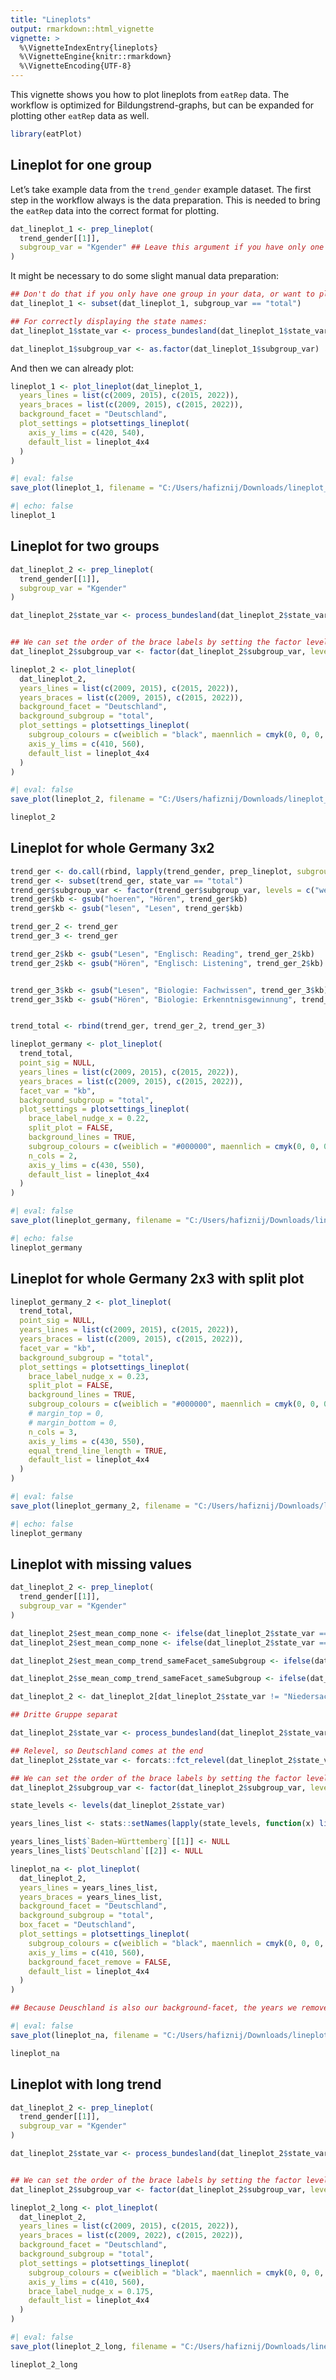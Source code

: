 ```yaml
---
title: "Lineplots"
output: rmarkdown::html_vignette
vignette: >
  %\VignetteIndexEntry{lineplots}
  %\VignetteEngine{knitr::rmarkdown}
  %\VignetteEncoding{UTF-8}
---
```


This vignette shows you how to plot lineplots from `eatRep` data. The workflow is optimized for Bildungstrend-graphs, but can be expanded for plotting other `eatRep` data as well. 

```r
library(eatPlot)
```


## Lineplot for one group

Let's take example data from the `trend_gender` example dataset.
The first step in the workflow always is the data preparation.
This is needed to bring the `eatRep` data into the correct format for plotting. 

```r
dat_lineplot_1 <- prep_lineplot(
  trend_gender[[1]],
  subgroup_var = "Kgender" ## Leave this argument if you have only one subgroup
)
```

It might be necessary to do some slight manual data preparation:

```r
## Don't do that if you only have one group in your data, or want to plot all groups
dat_lineplot_1 <- subset(dat_lineplot_1, subgroup_var == "total")

## For correctly displaying the state names:
dat_lineplot_1$state_var <- process_bundesland(dat_lineplot_1$state_var)

dat_lineplot_1$subgroup_var <- as.factor(dat_lineplot_1$subgroup_var)
```

And then we can already plot:

```r
lineplot_1 <- plot_lineplot(dat_lineplot_1,
  years_lines = list(c(2009, 2015), c(2015, 2022)),
  years_braces = list(c(2009, 2015), c(2015, 2022)),
  background_facet = "Deutschland",
  plot_settings = plotsettings_lineplot(
    axis_y_lims = c(420, 540),
    default_list = lineplot_4x4
  )
)
```

```r
#| eval: false
save_plot(lineplot_1, filename = "C:/Users/hafiznij/Downloads/lineplot_1_group.pdf", width = 160, height = 185, , scaling = 1)
```

```r
#| echo: false
lineplot_1
```


## Lineplot for two groups

```r
dat_lineplot_2 <- prep_lineplot(
  trend_gender[[1]],
  subgroup_var = "Kgender"
)

dat_lineplot_2$state_var <- process_bundesland(dat_lineplot_2$state_var)


## We can set the order of the brace labels by setting the factor levels of the subgroup_var:
dat_lineplot_2$subgroup_var <- factor(dat_lineplot_2$subgroup_var, levels = c("weiblich", "maennlich", "total"), ordered = TRUE)

lineplot_2 <- plot_lineplot(
  dat_lineplot_2,
  years_lines = list(c(2009, 2015), c(2015, 2022)),
  years_braces = list(c(2009, 2015), c(2015, 2022)),
  background_facet = "Deutschland",
  background_subgroup = "total",
  plot_settings = plotsettings_lineplot(
    subgroup_colours = c(weiblich = "black", maennlich = cmyk(0, 0, 0, 60)), ## Here we determine the colours of the subgroups
    axis_y_lims = c(410, 560),
    default_list = lineplot_4x4
  )
)
```

```r
#| eval: false
save_plot(lineplot_2, filename = "C:/Users/hafiznij/Downloads/lineplot_2_groups.pdf", width = 160, height = 185, scaling = 1)
```

```r
lineplot_2
```




## Lineplot for whole Germany 3x2


```r
trend_ger <- do.call(rbind, lapply(trend_gender, prep_lineplot, subgroup_var = "Kgender"))
trend_ger <- subset(trend_ger, state_var == "total")
trend_ger$subgroup_var <- factor(trend_ger$subgroup_var, levels = c("weiblich", "maennlich", "total"), ordered = TRUE)
trend_ger$kb <- gsub("hoeren", "Hören", trend_ger$kb)
trend_ger$kb <- gsub("lesen", "Lesen", trend_ger$kb)

trend_ger_2 <- trend_ger
trend_ger_3 <- trend_ger

trend_ger_2$kb <- gsub("Lesen", "Englisch: Reading", trend_ger_2$kb)
trend_ger_2$kb <- gsub("Hören", "Englisch: Listening", trend_ger_2$kb)


trend_ger_3$kb <- gsub("Lesen", "Biologie: Fachwissen", trend_ger_3$kb)
trend_ger_3$kb <- gsub("Hören", "Biologie: Erkenntnisgewinnung", trend_ger_3$kb)


trend_total <- rbind(trend_ger, trend_ger_2, trend_ger_3)
```

```r
lineplot_germany <- plot_lineplot(
  trend_total,
  point_sig = NULL,
  years_lines = list(c(2009, 2015), c(2015, 2022)),
  years_braces = list(c(2009, 2015), c(2015, 2022)),
  facet_var = "kb",
  background_subgroup = "total",
  plot_settings = plotsettings_lineplot(
    brace_label_nudge_x = 0.22,
    split_plot = FALSE,
    background_lines = TRUE,
    subgroup_colours = c(weiblich = "#000000", maennlich = cmyk(0, 0, 0, 60)),
    n_cols = 2,
    axis_y_lims = c(430, 550),
    default_list = lineplot_4x4
  )
)
```


```r
#| eval: false
save_plot(lineplot_germany, filename = "C:/Users/hafiznij/Downloads/lineplot_2_groups_germany_3x2.pdf", height = 185, width = 108, scaling = 1)
```


```r
#| echo: false
lineplot_germany
```


## Lineplot for whole Germany 2x3 with split plot
```r
lineplot_germany_2 <- plot_lineplot(
  trend_total,
  point_sig = NULL,
  years_lines = list(c(2009, 2015), c(2015, 2022)),
  years_braces = list(c(2009, 2015), c(2015, 2022)),
  facet_var = "kb",
  background_subgroup = "total",
  plot_settings = plotsettings_lineplot(
    brace_label_nudge_x = 0.23,
    split_plot = FALSE,
    background_lines = TRUE,
    subgroup_colours = c(weiblich = "#000000", maennlich = cmyk(0, 0, 0, 60)), ## Here we determine the colours of the subgroups
    # margin_top = 0,
    # margin_bottom = 0,
    n_cols = 3,
    axis_y_lims = c(430, 550),
    equal_trend_line_length = TRUE,
    default_list = lineplot_4x4
  )
)
```


```r
#| eval: false
save_plot(lineplot_germany_2, filename = "C:/Users/hafiznij/Downloads/lineplot_2_groups_germany2x3.pdf", height = 185 * 2 / 3, width = 160, scaling = 1)
```


```r
#| echo: false
lineplot_germany
```



## Lineplot with missing values



```r
dat_lineplot_2 <- prep_lineplot(
  trend_gender[[1]],
  subgroup_var = "Kgender"
)

dat_lineplot_2$est_mean_comp_none <- ifelse(dat_lineplot_2$state_var == "Berlin" & dat_lineplot_2$year == 2015, NA, dat_lineplot_2$est_mean_comp_none)
dat_lineplot_2$est_mean_comp_none <- ifelse(dat_lineplot_2$state_var == "Brandenburg" & dat_lineplot_2$year == 2009 & dat_lineplot_2$subgroup_var == "weiblich", NA, dat_lineplot_2$est_mean_comp_none)

dat_lineplot_2$est_mean_comp_trend_sameFacet_sameSubgroup <- ifelse(dat_lineplot_2$state_var == "Brandenburg" & dat_lineplot_2$trend == "2009_2015" & dat_lineplot_2$subgroup_var == "weiblich", NA, dat_lineplot_2$est_mean_comp_trend_sameFacet_sameSubgroup)

dat_lineplot_2$se_mean_comp_trend_sameFacet_sameSubgroup <- ifelse(dat_lineplot_2$state_var == "Brandenburg" & dat_lineplot_2$trend == "2009_2015" & dat_lineplot_2$subgroup_var == "weiblich", NA, dat_lineplot_2$se_mean_comp_trend_sameFacet_sameSubgroup)

dat_lineplot_2 <- dat_lineplot_2[dat_lineplot_2$state_var != "Niedersachsen", ]

## Dritte Gruppe separat

dat_lineplot_2$state_var <- process_bundesland(dat_lineplot_2$state_var)

## Relevel, so Deutschland comes at the end
dat_lineplot_2$state_var <- forcats::fct_relevel(dat_lineplot_2$state_var, "Deutschland", after = Inf)

## We can set the order of the brace labels by setting the factor levels of the subgroup_var:
dat_lineplot_2$subgroup_var <- factor(dat_lineplot_2$subgroup_var, levels = c("weiblich", "maennlich", "total"), ordered = TRUE)

state_levels <- levels(dat_lineplot_2$state_var)

years_lines_list <- stats::setNames(lapply(state_levels, function(x) list(c(2009, 2015), c(2015, 2022))), state_levels)

years_lines_list$`Baden−Württemberg`[[1]] <- NULL
years_lines_list$`Deutschland`[[2]] <- NULL

lineplot_na <- plot_lineplot(
  dat_lineplot_2,
  years_lines = years_lines_list,
  years_braces = years_lines_list,
  background_facet = "Deutschland",
  background_subgroup = "total",
  box_facet = "Deutschland",
  plot_settings = plotsettings_lineplot(
    subgroup_colours = c(weiblich = "black", maennlich = cmyk(0, 0, 0, 60)), ## Here we determine the colours of the subgroups
    axis_y_lims = c(410, 560),
    background_facet_remove = FALSE,
    default_list = lineplot_4x4
  )
)

## Because Deuschland is also our background-facet, the years we removed there are also not plotted in the background. 

```

```r
#| eval: false
save_plot(lineplot_na, filename = "C:/Users/hafiznij/Downloads/lineplot_na.pdf", width = 160, height = 185, scaling = 1)
```

```r
lineplot_na
```



## Lineplot with long trend

```r
dat_lineplot_2 <- prep_lineplot(
  trend_gender[[1]],
  subgroup_var = "Kgender"
)

dat_lineplot_2$state_var <- process_bundesland(dat_lineplot_2$state_var)


## We can set the order of the brace labels by setting the factor levels of the subgroup_var:
dat_lineplot_2$subgroup_var <- factor(dat_lineplot_2$subgroup_var, levels = c("weiblich", "maennlich", "total"), ordered = TRUE)

lineplot_2_long <- plot_lineplot(
  dat_lineplot_2,
  years_lines = list(c(2009, 2015), c(2015, 2022)),
  years_braces = list(c(2009, 2022), c(2015, 2022)),
  background_facet = "Deutschland",
  background_subgroup = "total",
  plot_settings = plotsettings_lineplot(
    subgroup_colours = c(weiblich = "black", maennlich = cmyk(0, 0, 0, 60)), ## Here we determine the colours of the subgroups
    axis_y_lims = c(410, 560),
    brace_label_nudge_x = 0.175, 
    default_list = lineplot_4x4
  )
)
```

```r
#| eval: false
save_plot(lineplot_2_long, filename = "C:/Users/hafiznij/Downloads/lineplot_2_groups_long.pdf", width = 160, height = 185, scaling = 1)
```

```r
lineplot_2_long
```

